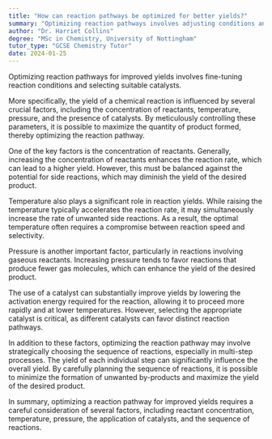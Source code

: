 ```yaml
---
title: "How can reaction pathways be optimized for better yields?"
summary: "Optimizing reaction pathways involves adjusting conditions and selecting suitable catalysts to enhance yields in chemical processes."
author: "Dr. Harriet Collins"
degree: "MSc in Chemistry, University of Nottingham"
tutor_type: "GCSE Chemistry Tutor"
date: 2024-01-25
---
```


Optimizing reaction pathways for improved yields involves fine-tuning reaction conditions and selecting suitable catalysts.

More specifically, the yield of a chemical reaction is influenced by several crucial factors, including the concentration of reactants, temperature, pressure, and the presence of catalysts. By meticulously controlling these parameters, it is possible to maximize the quantity of product formed, thereby optimizing the reaction pathway.

One of the key factors is the concentration of reactants. Generally, increasing the concentration of reactants enhances the reaction rate, which can lead to a higher yield. However, this must be balanced against the potential for side reactions, which may diminish the yield of the desired product.

Temperature also plays a significant role in reaction yields. While raising the temperature typically accelerates the reaction rate, it may simultaneously increase the rate of unwanted side reactions. As a result, the optimal temperature often requires a compromise between reaction speed and selectivity.

Pressure is another important factor, particularly in reactions involving gaseous reactants. Increasing pressure tends to favor reactions that produce fewer gas molecules, which can enhance the yield of the desired product.

The use of a catalyst can substantially improve yields by lowering the activation energy required for the reaction, allowing it to proceed more rapidly and at lower temperatures. However, selecting the appropriate catalyst is critical, as different catalysts can favor distinct reaction pathways.

In addition to these factors, optimizing the reaction pathway may involve strategically choosing the sequence of reactions, especially in multi-step processes. The yield of each individual step can significantly influence the overall yield. By carefully planning the sequence of reactions, it is possible to minimize the formation of unwanted by-products and maximize the yield of the desired product.

In summary, optimizing a reaction pathway for improved yields requires a careful consideration of several factors, including reactant concentration, temperature, pressure, the application of catalysts, and the sequence of reactions.
    